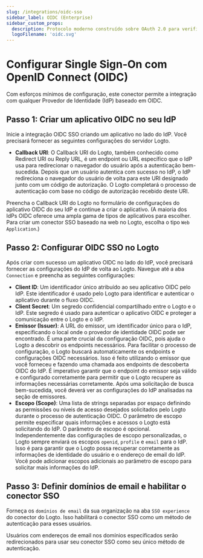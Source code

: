 ```yaml
---
slug: /integrations/oidc-sso
sidebar_label: OIDC (Enterprise)
sidebar_custom_props:
  description: Protocolo moderno construído sobre OAuth 2.0 para verificação de identidade em aplicativos web e móveis.
  logoFilename: 'oidc.svg'
---
```



# Configurar Single Sign-On com OpenID Connect (OIDC)

Com esforços mínimos de configuração, este conector permite a integração com qualquer Provedor de Identidade (IdP) baseado em OIDC.

<GuideTip />

## Passo 1: Criar um aplicativo OIDC no seu IdP

Inicie a integração OIDC SSO criando um aplicativo no lado do IdP. Você precisará fornecer as seguintes configurações do servidor Logto.

- **Callback URI**: O Callback URI do Logto, também conhecido como Redirect URI ou Reply URL, é um endpoint ou URL específico que o IdP usa para redirecionar o navegador do usuário após a autenticação bem-sucedida. Depois que um usuário autentica com sucesso no IdP, o IdP redireciona o navegador do usuário de volta para este URI designado junto com um código de autorização. O Logto completará o processo de autenticação com base no código de autorização recebido deste URI.

Preencha o Callback URI do Logto no formulário de configurações do aplicativo OIDC do seu IdP e continue a criar o aplicativo. (A maioria dos IdPs OIDC oferece uma ampla gama de tipos de aplicativos para escolher. Para criar um conector SSO baseado na web no Logto, escolha o tipo `Web Application`.)

## Passo 2: Configurar OIDC SSO no Logto

Após criar com sucesso um aplicativo OIDC no lado do IdP, você precisará fornecer as configurações do IdP de volta ao Logto. Navegue até a aba `Connection` e preencha as seguintes configurações:

- **Client ID**: Um identificador único atribuído ao seu aplicativo OIDC pelo IdP. Este identificador é usado pelo Logto para identificar e autenticar o aplicativo durante o fluxo OIDC.
- **Client Secret**: Um segredo confidencial compartilhado entre o Logto e o IdP. Este segredo é usado para autenticar o aplicativo OIDC e proteger a comunicação entre o Logto e o IdP.
- **Emissor (Issuer)**: A URL do emissor, um identificador único para o IdP, especificando o local onde o provedor de identidade OIDC pode ser encontrado. É uma parte crucial da configuração OIDC, pois ajuda o Logto a descobrir os endpoints necessários.
  Para facilitar o processo de configuração, o Logto buscará automaticamente os endpoints e configurações OIDC necessários. Isso é feito utilizando o emissor que você forneceu e fazendo uma chamada aos endpoints de descoberta OIDC do IdP. É imperativo garantir que o endpoint do emissor seja válido e configurado corretamente para permitir que o Logto recupere as informações necessárias corretamente.
  Após uma solicitação de busca bem-sucedida, você deverá ver as configurações do IdP analisadas na seção de emissores.
- **Escopo (Scope)**: Uma lista de strings separadas por espaço definindo as permissões ou níveis de acesso desejados solicitados pelo Logto durante o processo de autenticação OIDC. O parâmetro de escopo permite especificar quais informações e acessos o Logto está solicitando do IdP.
  O parâmetro de escopo é opcional. Independentemente das configurações de escopo personalizadas, o Logto sempre enviará os escopos `openid`, `profile` e `email` para o IdP.
  Isso é para garantir que o Logto possa recuperar corretamente as informações de identidade do usuário e o endereço de email do IdP. Você pode adicionar escopos adicionais ao parâmetro de escopo para solicitar mais informações do IdP.

## Passo 3: Definir domínios de email e habilitar o conector SSO

Forneça os `domínios de email` da sua organização na aba `SSO experience` do conector do Logto. Isso habilitará o conector SSO como um método de autenticação para esses usuários.

Usuários com endereços de email nos domínios especificados serão redirecionados para usar seu conector SSO como seu único método de autenticação.
